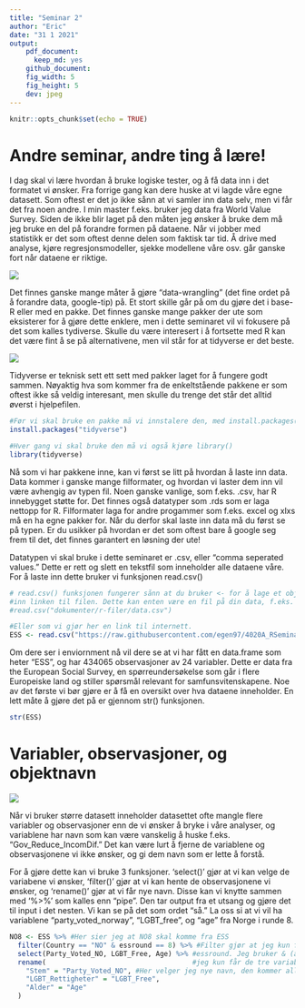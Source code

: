 ```yaml
---
title: "Seminar 2"
author: "Eric"
date: "31 1 2021"
output: 
    pdf_document: 
      keep_md: yes
    github_document:
    fig_width: 5
    fig_height: 5
    dev: jpeg
---
```


```r
knitr::opts_chunk$set(echo = TRUE)
```

# Andre seminar, andre ting å lære!

I dag skal vi lære hvordan å bruke logiske tester, og å få data inn i det formatet vi ønsker. Fra forrige gang kan dere huske at vi lagde våre egne datasett. Som oftest er det jo ikke sånn at vi samler inn data selv, men vi får det fra noen andre. I min master f.eks. bruker jeg data fra World Value Survey. Siden de ikke blir laget på den måten jeg ønsker å bruke dem må jeg bruke en del på forandre formen på dataene. Når vi jobber med statistikk er det som oftest denne delen som faktisk tar tid. Å drive med analyse, kjøre regresjonsmodeller, sjekke modellene våre osv. går ganske fort når dataene er riktige. 

![](Bilder/prepdata.jpg)

Det finnes ganske mange måter å gjøre "data-wrangling" (det fine ordet på å forandre data, google-tip) på. Et stort skille går på om du gjøre det i base-R eller med en pakke. Det finnes ganske mange pakker der ute som eksisterer for å gjøre dette enklere, men i dette seminaret vil vi fokusere på det som kalles tydiverse. Skulle du være interesert i å fortsette med R kan det være fint å se på alternativene, men vil står for at tidyverse er det beste. 

![](Bilder/tydiverse.jpg)


Tidyverse er teknisk sett ett sett med pakker laget for å fungere godt sammen. Nøyaktig hva som kommer fra de enkeltstående pakkene er som oftest ikke så veldig interesant, men skulle du trenge det står det alltid øverst i hjelpefilen. 

```r
#Før vi skal bruke en pakke må vi innstalere den, med install.packages() funksjonen
install.packages("tidyverse")
```
```r
#Hver gang vi skal bruke den må vi også kjøre library()
library(tidyverse)
```


Nå som vi har pakkene inne, kan vi først se litt på hvordan å laste inn data. Data kommer i ganske mange filformater, og hvordan vi laster dem inn vil være avhengig av typen fil. Noen ganske vanlige, som f.eks. .csv, har R innebygget støtte for. Det finnes også datatyper som .rds som er laga nettopp for R. Filformater laga for andre progammer som f.eks. excel og xlxs må en ha egne pakker for. Når du derfor skal laste inn data må du først se på typen. Er du usikker på hvordan er det som oftest bare å google seg frem til det, det finnes garantert en løsning der ute!

Datatypen vi skal bruke i dette seminaret er .csv, eller "comma seperated values." Dette er rett og slett en tekstfil som inneholder alle dataene våre. For å laste inn dette bruker vi funksjonen read.csv()

```r
# read.csv() funksjonen fungerer sånn at du bruker <- for å lage et objekt, og så i parantesen skriver
#inn linken til filen. Dette kan enten være en fil på din data, f.eks. 
#read.csv("dokumenter/r-filer/data.csv")

#Eller som vi gjør her en link til internett. 
ESS <- read.csv("https://raw.githubusercontent.com/egen97/4020A_RSeminar/master/ESS_Selected.csv")

```

Om dere ser i enviornment nå vil dere se at vi har fått en data.frame som heter "ESS", og har 434065 observasjoner av 24 variabler. Dette er data fra the European Social Survey, en spørreundersøkelse som går i flere Europeiske land og stiller spørsmål relevant for samfunsvitenskapene. Noe av det første vi bør gjøre er å få en oversikt over hva dataene inneholder. En lett måte å gjøre det på er gjennom str() funksjonen. 

```r
str(ESS)
```

# Variabler, observasjoner, og objektnavn

![](Bilder/varname.png)

Når vi bruker større datasett inneholder datasettet ofte mangle flere variabler og observasjoner enn de vi ønsker å bryke i våre analyser, og variablene har navn som kan være vanskelig å huske f.eks. "Gov_Reduce_IncomDif." Det kan være lurt å fjerne de variablene og observasjonene vi ikke ønsker, og gi dem navn som er lette å forstå. 

For å gjøre dette kan vi bruke 3 funksjoner. 'select()' gjør at vi kan velge de variabene vi ønsker, 'filter()' gjør at vi kan hente de observasjonene vi ønsker, og 'rename()' gjør at vi får nye navn. Disse kan vi knytte sammen med '%>%' som kalles enn "pipe". Den tar output fra et utsang og gjøre det til input i det nesten. Vi kan se på det som ordet "så." La oss si at vi vil ha variablene "party_voted_norway", "LGBT_free", og "age" fra Norge i runde 8. 

```r
NO8 <- ESS %>% #Her sier jeg at NO8 skal komme fra ESS
  filter(Country == "NO" & essround == 8) %>% #Filter gjør at jeg kun får de observasjonene som har "NO" på country og 8 på
  select(Party_Voted_NO, LGBT_Free, Age) %>% #essround. Jeg bruker & (and) for å få at begge må være TRUE. Select() gjør at jeg
  rename(                                    #jeg kun får de tre variablene jeg velger ut.
    "Stem" = "Party_Voted_NO", #Her velger jeg nye navn, den kommer alltid sånn at formen er "Nytt navn" = "Gammelt navn"
    "LGBT_Rettigheter" = "LGBT_Free",
    "Alder" = "Age"
  )                                            
                                      
                                        
  
  
```







